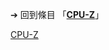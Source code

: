 {{LSR
|article = CPU-Z
|latest_release_version = 1.88
|latest_release_date = {{release date and age|2019|03|28}}
}}<noinclude>

➔ 回到條目 「'''[[CPU-Z]]'''」
[[Category:最新穩定版模板|CPU-Z]]
</noinclude>